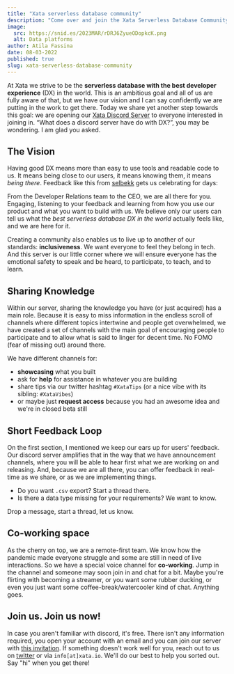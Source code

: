 ```yaml
---
title: "Xata serverless database community"
description: "Come over and join the Xata Serverless Database Community on discord. It is a free and inclusive space for us to know each other better and learn together! We are also eager to learn from your experiences with our products."
image:
  src: https://snid.es/2023MAR/rDRJ6ZyueODopkcK.png
  alt: Data platforms
author: Atila Fassina
date: 08-03-2022
published: true
slug: xata-serverless-database-community
---
```


At Xata we strive to be the **serverless database with the best developer experience** (DX) in the world. This is an ambitious goal and all of us are fully aware of that, but we have our vision and I can say confidently we are putting in the work to get there. Today we share yet another step towards this goal: we are opening our [Xata Discord Server](https://xata.io/discord) to everyone interested in joining in. “What does a discord server have do with DX?”, you may be wondering. I am glad you asked.

## The Vision

Having good DX means more than easy to use tools and readable code to us. It means being close to our users, it means knowing them, it means _being there_. Feedback like this from [selbekk](https://twitter.com/selbekk) gets us celebrating for days:


<ArticleImage src="https://xata.io/images/blog/discord-community/selbekk-tweet.png" width="650" height="536" alt="Twitter message" caption="Selbekk on Twitter" position="center" />

From the Developer Relations team to the CEO, we are all there for you. Engaging, listening to your feedback and learning from how you use our product and what you want to build with us. We believe only our users can tell us what the _best serverless database DX in the world_ actually feels like, and we are here for it.

Creating a community also enables us to live up to another of our standards: **inclusiveness**. We want everyone to feel they belong in tech. And this server is our little corner where we will ensure everyone has the emotional safety to speak and be heard, to participate, to teach, and to learn.

## Sharing Knowledge

Within our server, sharing the knowledge you have (or just acquired) has a main role. Because it is easy to miss information in the endless scroll of channels where different topics intertwine and people get overwhelmed, we have created a set of channels with the main goal of encouraging people to participate and to allow what is said to linger for decent time. No FOMO (fear of missing out) around there.

We have different channels for:

- **showcasing** what you built
- ask for **help** for assistance in whatever you are building
- share tips via our twitter hashtag `#XataTips` (or a nice vibe with its sibling: `#XataVibes`)
- or maybe just **request access** because you had an awesome idea and we're in closed beta still

## Short Feedback Loop

On the first section, I mentioned we keep our ears up for users' feedback. Our discord server amplifies that in the way that we have announcement channels, where you will be able to hear first what we are working on and releasing. And, because we are all there, you can offer feedback in real-time as we share, or as we are implementing things.

- Do you want `.csv` export? Start a thread there.
- Is there a data type missing for your requirements? We want to know.

Drop a message, start a thread, let us know.

## Co-working space

As the cherry on top, we are a remote-first team. We know how the pandemic made everyone struggle and some are still in need of live interactions. So we have a special voice channel for **co-working**. Jump in the channel and someone may soon join in and chat for a bit. Maybe you're flirting with becoming a streamer, or you want some rubber ducking, or even you just want some coffee-break/watercooler kind of chat. Anything goes.

## Join us. Join us now!

In case you aren't familiar with discord, it's free. There isn't any information required, you open your account with an email and you can join our server with [this invitation](https://xata.io/discord). If something doesn't work well for you, reach out to us on [twitter](https://twitter.com/xata) or via `info[at]xata.io`. We'll do our best to help you sorted out. Say "hi" when you get there!
